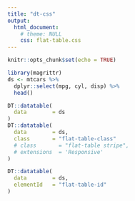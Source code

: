 ```yaml
---
title: "dt-css"
output: 
  html_document:
    # theme: NULL
    css: flat-table.css
---
```


```r
knitr::opts_chunk$set(echo = TRUE)
```

```r
library(magrittr)
ds <- mtcars %>% 
  dplyr::select(mpg, cyl, disp) %>% 
  head() 

DT::datatable(
  data        = ds
)
DT::datatable(
  data        = ds,
  class       = "flat-table-class"
  # class       = "flat-table stripe",
  # extensions  = 'Responsive'
)

DT::datatable(
  data        = ds,
  elementId   = "flat-table-id"
)
```
